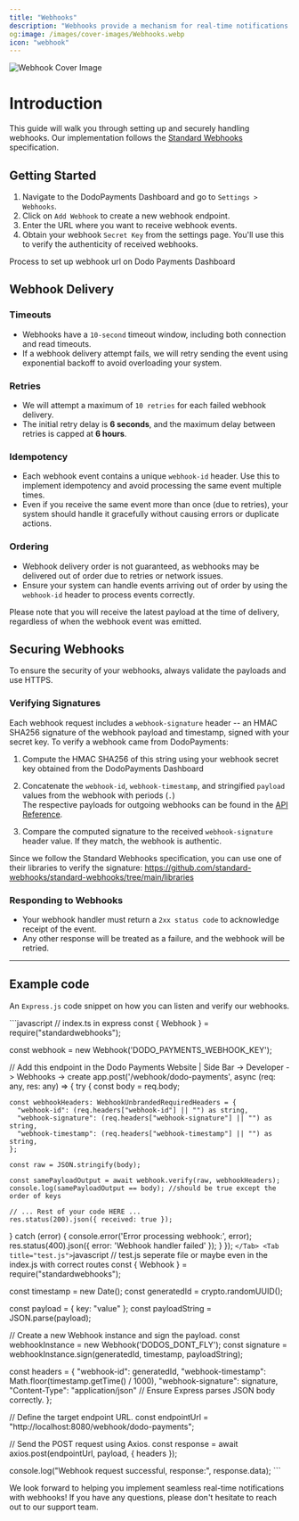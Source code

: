 ```yaml
---
title: "Webhooks"
description: "Webhooks provide a mechanism for real-time notifications when specific events occur within Dodo Payments, enabling seamless automation and integration with your application."
og:image: /images/cover-images/Webhooks.webp
icon: "webhook"
---
```

<Frame>
    <img src="/images/cover-images/Webhooks.webp" alt="Webhook Cover Image"/>
</Frame>


# Introduction

This guide will walk you through setting up and securely handling webhooks.
Our implementation follows the [Standard Webhooks](https://standardwebhooks.com/) specification.

## Getting Started

1. Navigate to the DodoPayments Dashboard and go to `Settings > Webhooks`.
2. Click on `Add Webhook` to create a new webhook endpoint.
3. Enter the URL where you want to receive webhook events.
4. Obtain your webhook `Secret Key` from the settings page. You'll use this to verify the authenticity of received webhooks.

<Card title="Webhooks URL Creation" horizontal icon="webhook" href="/guides/webhook-setup">Process to set up webhook url on Dodo Payments Dashboard</Card>

## Webhook Delivery

### Timeouts
- Webhooks have a `10-second` timeout window, including both connection and read timeouts.
- If a webhook delivery attempt fails, we will retry sending the event using exponential backoff to avoid overloading your system.

### Retries
- We will attempt a maximum of `10 retries` for each failed webhook delivery.
- The initial retry delay is **6 seconds**, and the maximum delay between retries is capped at **6 hours**.

### Idempotency
- Each webhook event contains a unique `webhook-id` header. Use this to implement idempotency and avoid processing the same event multiple times.
- Even if you receive the same event more than once (due to retries), your system should handle it gracefully without causing errors or duplicate actions.

### Ordering
- Webhook delivery order is not guaranteed, as webhooks may be delivered out of order due to retries or network issues.
- Ensure your system can handle events arriving out of order by using the `webhook-id` header to process events correctly.

<Info>Please note that you will receive the latest payload at the time of delivery, regardless of when the webhook event was emitted.</Info>

## Securing Webhooks

To ensure the security of your webhooks, always validate the payloads and use HTTPS.    

### Verifying Signatures

Each webhook request includes a `webhook-signature` header -- an HMAC SHA256 signature of the webhook payload and timestamp, signed with your secret key.
To verify a webhook came from DodoPayments:

1. Compute the HMAC SHA256 of this string using your webhook secret key obtained from the DodoPayments Dashboard
2. Concatenate the `webhook-id`, `webhook-timestamp`, and stringified `payload` values from the webhook with periods (`.`)  
The respective payloads for outgoing webhooks can be found in the [API Reference](/api-reference/webhooks/outgoing-webhooks).

3. Compare the computed signature to the received `webhook-signature` header value. If they match, the webhook is authentic.

Since we follow the Standard Webhooks specification, you can use one of their libraries to verify the signature: https://github.com/standard-webhooks/standard-webhooks/tree/main/libraries

### Responding to Webhooks
- Your webhook handler must return a `2xx status code` to acknowledge receipt of the event.
- Any other response will be treated as a failure, and the webhook will be retried.

---

## Example code

An `Express.js` code snippet on how you can listen and verify our webhooks.


<Tabs>  
<Tab title="index.ts">
    ```javascript
   // index.ts in express 
const { Webhook } = require("standardwebhooks");

const webhook = new Webhook('DODO_PAYMENTS_WEBHOOK_KEY');


// Add this endpoint in the Dodo Payments Website | Side Bar -> Developer -> Webhooks -> create
app.post('/webhook/dodo-payments', async (req: any, res: any) => {
  try {
    const body = req.body;

    const webhookHeaders: WebhookUnbrandedRequiredHeaders = {
      "webhook-id": (req.headers["webhook-id"] || "") as string,
      "webhook-signature": (req.headers["webhook-signature"] || "") as string,
      "webhook-timestamp": (req.headers["webhook-timestamp"] || "") as string,
    };

    const raw = JSON.stringify(body);

    const samePayloadOutput = await webhook.verify(raw, webhookHeaders);
    console.log(samePayloadOutput == body); //should be true except the order of keys
    
    // ... Rest of your code HERE ...
    res.status(200).json({ received: true });
  } catch (error) {
    console.error('Error processing webhook:', error);
    res.status(400).json({ error: 'Webhook handler failed' });
  }
});
    ```
  </Tab>
  <Tab title="test.js">
    ```javascript
   // test.js seperate file or maybe even in the index.js with correct routes
const { Webhook } = require("standardwebhooks");

const timestamp = new Date();
const generatedId = crypto.randomUUID();

const payload = { key: "value" };
const payloadString = JSON.parse(payload);

// Create a new Webhook instance and sign the payload.
const webhookInstance = new Webhook('DODOS_DONT_FLY');
const signature = webhookInstance.sign(generatedId, timestamp, payloadString);

const headers = {
    "webhook-id": generatedId,
    "webhook-timestamp": Math.floor(timestamp.getTime() / 1000),
    "webhook-signature": signature,
    "Content-Type": "application/json" // Ensure Express parses JSON body correctly.
};

// Define the target endpoint URL.
const endpointUrl = "http://localhost:8080/webhook/dodo-payments";

// Send the POST request using Axios.
const response = await axios.post(endpointUrl, payload, { headers });

console.log("Webhook request successful, response:", response.data);
    ```
  </Tab>
</Tabs>

We look forward to helping you implement seamless real-time notifications with webhooks! If you have any questions, please don't hesitate to reach out to our support team.

